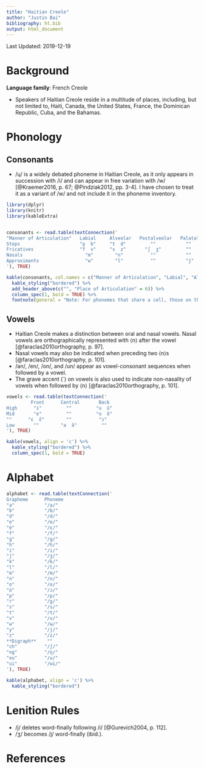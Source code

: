 ```yaml
---
title: "Haitian Creole"
author: "Justin Bai"
bibliography: ht.bib
output: html_document
---
```


Last Updated: 2019-12-19

# Background

**Language family**: French Creole

* Speakers of Haitian Creole reside in a multitude of places, including, but not limited to, Haiti, Canada, the United States, France, the Dominican Republic, Cuba, and the Bahamas.

# Phonology

## Consonants

* /ɥ/ is a widely debated phoneme in Haitian Creole, as it only appears in succession with /i/ and can appear in free variation with /w/ [@Kraemer2016, p. 67; @Pindziak2012, pp. 3-4]. I have chosen to treat it as a variant of /w/ and not include it in the phoneme inventory.

```r

library(dplyr)
library(knitr)
library(kableExtra)


consonants <- read.table(textConnection('
"Manner of Articulation"   Labial     Alveolar   Postalveolar   Palatal   Velar      Glottal
Stops                      "p  b"     "t  d"         ""           ""      "k  ɡ"       ""
Fricatives                 "f  v"     "s  z"       "ʃ  ʒ"         ""       "ɣ"         "h"  
Nasals                       "m"        "n"          ""           ""       "ŋ"         ""
Approximants                 "w"        "l"          ""           "j"      ""          ""
'), TRUE)

kable(consonants, col.names = c("Manner of Articulation", "Labial", "Alveolar", "Postalveolar", "Palatal", "Velar", "Glottal"), align = 'c') %>%
  kable_styling("bordered") %>%
  add_header_above(c("", "Place of Articulation" = 6)) %>%
  column_spec(1, bold = TRUE) %>%
  footnote(general = "Note: For phonemes that share a cell, those on the left are voiceless and those on the right are voiced.", general_title = "")
```

## Vowels

* Haitian Creole makes a distinction between oral and nasal vowels. Nasal vowels are orthographically represented with ⟨n⟩ after the vowel [@faraclas2010orthography, p. 97].
* Nasal vowels may also be indicated when preceding two ⟨n⟩s [@faraclas2010orthography, p. 101].
* /an/, /en/, /on/, and /un/ appear as vowel-consonant sequences when followed by a vowel.
* The grave accent (\`) on vowels is also used to indicate non-nasality of vowels when followed by ⟨n⟩ [@faraclas2010orthography, p. 101].

```r

vowels <- read.table(textConnection('
         Front      Central       Back
High      "i"         ""         "u  ũ"
Mid       "e"         ""         "o  õ"
""      "ɛ  ɛ̃"        ""          "ɔ"
Low       ""        "a  ã"         ""
'), TRUE)

kable(vowels, align = 'c') %>%
  kable_styling("bordered") %>%
  column_spec(1, bold = TRUE)
```  

# Alphabet

```r

alphabet <- read.table(textConnection('
Grapheme      Phoneme  
"a"           "/a/"
"b"           "/b/"
"d"           "/d/"
"e"           "/e/"
"è"           "/ɛ/"
"f"           "/f/"
"g"           "/ɡ/"
"h"           "/h/"
"i"           "/i/"
"j"           "/ʒ/"
"k"           "/k/"
"l"           "/l/"
"m"           "/m/"
"n"           "/n/"
"o"           "/o/"
"ò"           "/ɔ/"
"p"           "/p/"
"r"           "/ɣ/"
"s"           "/s/"
"t"           "/t/"
"v"           "/v/"
"w"           "/w/"
"y"           "/j/"
"z"           "/z/"
**Digraph**    ""
"ch"          "/ʃ/"
"ng"          "/ŋ/"
"ou"          "/u/"
"ui"          "/wi/"
'), TRUE)

kable(alphabet, align = 'c') %>%
  kable_styling("bordered")
```

# Lenition Rules

* /j/ deletes word-finally following /i/ [@Gurevich2004, p. 112].
* /ʒ/ becomes /j/ word-finally (ibid.).

# References
